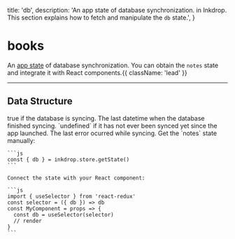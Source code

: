   title: 'db',
  description: 'An app state of database synchronization. in Inkdrop. This section explains how to fetch and manipulate the `db` state.',
}

# books

An [app state](/manual/flux-architecture) of database synchronization.
You can obtain the `notes` state and integrate it with React components.{{ className: 'lead' }}


---

## Data Structure

<Row>
  <Col>
    <Properties>
      <Property name="isSyncing" type="?boolean">
        true if the database is syncing.
      </Property>
      <Property name="lastSyncTime" type="?number">
        The last datetime when the database finished syncing. 
        `undefined` if it has not ever been synced yet since the app launched.
      </Property>
      <Property name="lastSyncError" type="Error | null">
        The last error ocurred while syncing.
      </Property>
    </Properties>
  </Col>
  <Col sticky>
    Get the `notes` state manually:

    ```js
    const { db } = inkdrop.store.getState()
    ```

    Connect the state with your React component:

    ```js
    import { useSelector } from 'react-redux'
    const selector = ({ db }) => db
    const MyComponent = props => {
      const db = useSelector(selector)
      // render
    }
    ```
  </Col>
</Row>

[db]: /data-access/db
